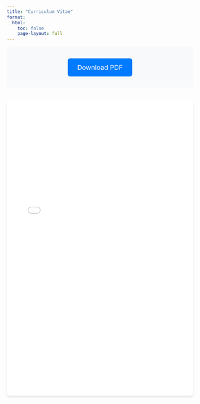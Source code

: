 ```yaml
---
title: "Curriculum Vitae"
format: 
  html:
    toc: false
    page-layout: full
---
```


```{=html}
<style>
/* CV Page Styles */
.cv-header {
  text-align: center;
  margin-bottom: 2rem;
  padding: 1rem;
  background-color: #f8f9fa;
  border-radius: 8px;
}

.cv-header .btn {
  padding: 0.75rem 1.5rem;
  font-size: 1.1rem;
  text-decoration: none;
  border-radius: 6px;
  display: inline-block;
  transition: all 0.3s ease;
}

.cv-header .btn-primary {
  background-color: #007bff;
  color: white;
  border: 2px solid #007bff;
}

.cv-header .btn-primary:hover {
  background-color: #0056b3;
  border-color: #0056b3;
  transform: translateY(-2px);
}

.cv-embed {
  margin: 0 auto;
  max-width: 100%;
  box-shadow: 0 4px 6px rgba(0, 0, 0, 0.1);
  border-radius: 8px;
  overflow: hidden;
}

.cv-embed iframe {
  display: block;
  border: none;
  min-height: 800px;
}

/* Responsive adjustments */
@media (max-width: 768px) {
  .cv-embed iframe {
    height: 600px;
  }
  
  .cv-header .btn {
    padding: 0.5rem 1rem;
    font-size: 1rem;
  }
}

/* Print styles */
@media print {
  .cv-header {
    display: none;
  }
}
</style>
```

::: {.cv-header}
[Download PDF](./reevescv.pdf){.btn .btn-primary target="_blank"}
:::

::: {.cv-embed}
<iframe src="../reevescv.pdf" width="100%" height="800px" frameborder="0">
  <p>Your browser does not support iframes. <a href="../reevescv.pdf">Download the PDF</a> to view.</p>
</iframe>
:::